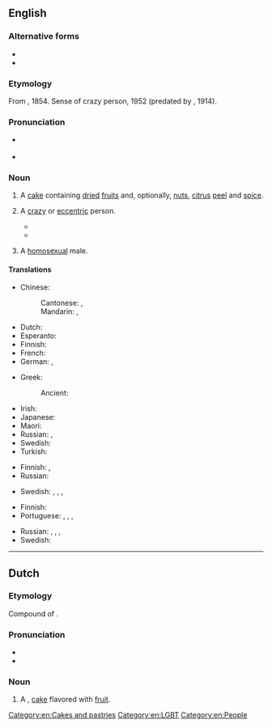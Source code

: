 {{also|fruit-cake|fruit cake}}
==English==
{{wikipedia}}

===Alternative forms===
* {{l|en|fruit-cake}}
* {{l|en|fruit cake}}

===Etymology===
From {{compound|en|fruit|cake}}, 1854. Sense of crazy person, 1952 (predated by {{m|en|nutty as a fruitcake}}, 1914).

===Pronunciation===
* {{a|UK}} {{IPA|en|/ˈfɹuːt.keɪk/}}
* {{audio|en|En-us-fruitcake.ogg|Audio (US)}}

===Noun===
{{en-noun|~}}

# A [[cake]] containing [[dried]] [[fruit]]s and, optionally, [[nut]]s, [[citrus]] [[peel]] and [[spice]].
# {{lb|en|chiefly|US|Canada|Australia|colloquial|derogatory}} A [[crazy]] or [[eccentric]] person.
#* {{quote-book|en|year=1952|author=Mickey Spillane|title=Kiss me Deadl|page=7|passage=Easy, feller, easy. She's a '''fruitcake'''.}}
#* {{quote-book|en|year=1962|year_published=1963|author=Ken Kesey|authorlink=Ken Kesey|title=One Flew Over the Cuckoo's Nest|page=205|pageurl=https://archive.org/details/oneflewovercucko00keserich/page/205/mode/1up|location=New York|publisher=Signet|passage=One of the loafers kept calling down, "Hey you, Blondie, you like '''fruitcake''' kids like that?"}}
# {{lb|en|US|slang|colloquial|derogatory|dated}} A [[homosexual]] male.

====Translations====
{{trans-top|cake}}
* Chinese:
*: Cantonese: {{t|yue|乾果蛋糕|sc=Hani}}, {{t|yue|干果蛋糕|tr=gon1 gwo2 daan6 gou1|sc=Hani}}
*: Mandarin: {{t|cmn|乾果蛋糕|sc=Hani}}, {{t|cmn|干果蛋糕|tr=gānguǒ dàngāo|sc=Hani}}
* Dutch: {{t|nl|fruitcake|m}}
* Esperanto: {{t|eo|fruktokuko}}
* Finnish: {{t+|fi|hedelmäkakku}}
* French: {{t+|fr|cake|m}}
* German: {{t+|de|Früchtebrot|n}}, {{t|de|Früchtekuchen|m}}
{{trans-mid}}
* Greek:
*: Ancient: {{t|grc|παλάθη|f}}
* Irish: {{t|ga|císte torthaí|m}}
* Japanese: {{t|ja|フルーツケーキ|tr=furūtsukēki|sc=Jpan}}
* Maori: {{t|mi|keke huarākau}}
* Russian: {{t+|ru|кекс|m}}, {{t|ru|фрукто́вый пиро́г|m}}
* Swedish: {{t|sv|fruktkaka|c}}
* Turkish: {{t|tr|meyveli kek}}
{{trans-bottom}}

{{trans-top|crazy person}}
* Finnish: {{t+|fi|kaheli}}, {{t+|fi|kahjo}}
* Russian: {{t+|ru|псих|m}}
{{trans-mid}}
* Swedish: {{t+|sv|toka}}, {{t+|sv|tok}}, {{t+|sv|galning}}, {{t+|sv|knäppgök}}
{{trans-bottom}}

{{trans-top|homosexual}}
* Finnish: {{t+|fi|hintti}}
* Portuguese: {{t+|pt|bicha|m|f}}, {{t+|pt|boiola|m}}, {{t+|pt|puto|m}}, {{t+|pt|viado|m}}
{{trans-mid}}
* Russian: {{t+|ru|го́мик|m}} {{qualifier|colloquial}}, {{t+|ru|пе́дик|m}} {{qualifier|offensive}}, {{t+|ru|пидора́с|m}} {{qualifier|offensive}}, {{t+|ru|пи́дор|m}} {{qualifier|offensive}}
* Swedish: {{t+|sv|bög|c}}
{{trans-bottom}}

[[Category:en:Cakes and pastries]]
[[Category:en:LGBT]]
[[Category:en:People]]

----

==Dutch==

===Etymology===
Compound of {{compound|nl|fruit|t1=fruit|cake|t2=cake}}.

===Pronunciation===
* {{IPA|nl|/ˈfrœy̯t.keːk/}}
* {{hyphenation|nl|fruit|cake}}

===Noun===
{{nl-noun|m|-s|fruitcakeje}}

# A {{l|en|fruitcake}}, [[cake]] flavored with [[fruit]].